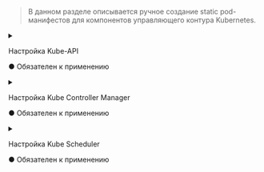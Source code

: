
> В данном разделе описывается ручное создание static pod-манифестов для компонентов управляющего контура Kubernetes.

<Tabs groupId="Componenet">
  <TabItem value="Kube-API">
    <details>
      <summary>
        <div style={{ display: 'flex', justifyContent: 'space-between', flexWrap: 'wrap' }}>
          <p style={{ marginBottom: 0 }}>Настройка Kube-API</p>
          <p className="obligatory-note-orange">● Обязателен к применению</p>
        </div>
      </summary>
      <KubeApiSetup />
    </details>
  </TabItem>
  <TabItem value="Kube Controller Manager">
    <details>
      <summary>
        <div style={{ display: 'flex', justifyContent: 'space-between', flexWrap: 'wrap' }}>
          <p style={{ marginBottom: 0 }}>Настройка Kube Controller Manager</p>
          <p className="obligatory-note-orange">● Обязателен к применению</p>
        </div>
      </summary>
      <KubeControllerManagerSetup />
    </details>
  </TabItem>
  <TabItem value="Kube Scheduler">
    <details>
      <summary>
        <div style={{ display: 'flex', justifyContent: 'space-between', flexWrap: 'wrap' }}>
          <p style={{ marginBottom: 0 }}>Настройка Kube Scheduler</p>
          <p className="obligatory-note-orange">● Обязателен к применению</p>
        </div>
      </summary>
      <KubeSchedulerSetup />
    </details>
  </TabItem>
</Tabs>
